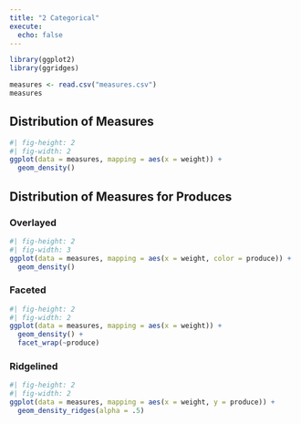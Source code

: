 ```yaml
---
title: "2 Categorical"
execute: 
  echo: false
---
```


```r
library(ggplot2)
library(ggridges)
```


```r
measures <- read.csv("measures.csv")
measures
```

## Distribution of Measures

```r
#| fig-height: 2
#| fig-width: 2
ggplot(data = measures, mapping = aes(x = weight)) +
  geom_density()
```

## Distribution of Measures for Produces

### Overlayed

```r
#| fig-height: 2
#| fig-width: 3
ggplot(data = measures, mapping = aes(x = weight, color = produce)) +
  geom_density()
```

### Faceted

```r
#| fig-height: 2
#| fig-width: 2
ggplot(data = measures, mapping = aes(x = weight)) +
  geom_density() +
  facet_wrap(~produce)
```


### Ridgelined
```r
#| fig-height: 2
#| fig-width: 2
ggplot(data = measures, mapping = aes(x = weight, y = produce)) +
  geom_density_ridges(alpha = .5)
```
